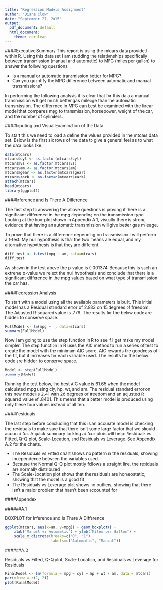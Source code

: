 ```yaml
---
title: "Regression Models Assignment"
author: "Diane Clow"
date: "September 27, 2015"
output:
  pdf_document: default
  html_document:
    theme: cerulean
---
```


####Executive Summary
This report is using the mtcars data provided within R.  Using this data set I am studding the relationships specifically between transmission (manual and automatic) to MPG (miles per gallon) to answer the following questions

- Is a manual or automatic transmission better for MPG?
- Can you quantify the MPG difference between automatic and manual transmissions?

In performing the following analysis it is clear that for this data a manual transmission will get much better gas mileage than the automatic transmission.  The difference in MPG can best be examined with the linear model that compares mpg to transmission, horsepower, weight of the car, and the number of cylinders.  

####Inputing and Visual Examination of the Data

To start this we need to load a define the values provided in the mtcars data set.  Below is the first six rows of the data to give a general feel as to what the data looks like.

```r
data(mtcars)
mtcars$cyl <- as.factor(mtcars$cyl)
mtcars$vs <- as.factor(mtcars$vs)
mtcars$am <- as.factor(mtcars$am)
mtcars$gear <- as.factor(mtcars$gear)
mtcars$carb <- as.factor(mtcars$carb)
attach(mtcars)
head(mtcars)
library(ggplot2)
```

####Inference and Is There A Difference

The first step to answering the above questions is proving if there is a significant difference in the mpg depending on the transmission type.  Looking at the box-plot shown in Appendix A.1, visually there is strong evidence that having an automatic transmission will give better gas mileage.

To prove that there is a difference depending on transmission I will perform a t-test.  My null hypothesis is that the two means are equal, and my alternative hypothesis is that they are different.

```r
diff_test <- t.test(mpg ~ am, data=mtcars)
diff_test
```

As shown in the test above the p-value is 0.001374.  Because this is such an extreme p-value we reject the null hypothesis and conclude that there is a significant difference in the mpg values based on what type of transmission the car has.

####Regression Analysis

To start with a model using all the available parameters is built.  This initial model has a Residual standard error of 2.833 on 15 degrees of freedom.  The Adjusted R-squared value is .779.  The results for the below code are hidden to conserve space.

```r
FullModel <- lm(mpg ~ ., data=mtcars)
summary(FullModel)
```

Now I am going to use the step function in R to see if I get make my model simpler.  The step function in R uses the AIC method to run a series of test to create the model with the minimum AIC score.  AIC rewards the goodness of the fit, but it increases for each variable used.  The results for the below code are hidden to conserve space.

```r
Model <- step(FullModel)
summary(Model)
```

Running the test below, the best AIC value is 61.65 when the model calculated mpg using cly, hp, wt, and am.  The residual standard error on this new model is 2.41 with 26 degrees of freedom and an adjusted R squared value of .8401.  This means that a better model is produced using only these four values instead of all ten.

####Residuals

The last step before concluding that this is an accurate model is checking the residuals to make sure that there isn't some large factor that we should account for.  A quick summary looking at four plots will help: Residuals vs Fitted, Q-Q plot, Scale-Location, and Residuals vs Leverage.  See Appendix A.2 for the charts.

- The Residuals vs Fitted chart shows no pattern in the residuals, showing independence between the variables used.
- Because the Normal Q-Q plot mostly follows a straight line, the residuals are normally distributed
- The Scale-Location plot shows that the residuals are homeostatic, showing that the model is a good fit
- The Residuals vs Leverage plot shows no outliers, showing that there isn't a major problem that hasn't been accounted for

####Appendex

######A.1

BOXPLOT for Inference and Is There A Difference
```r
ggplot(mtcars, aes(x=am, y=mpg)) + geom_boxplot() + 
    xlab("Manual vs Automatic") + ylab("Miles per Gallon") + 
    scale_x_discrete(breaks=c("0", "1"), 
                     labels=c("Automatic", "Manual"))
```

######A.2

Residuals vs Fitted, Q-Q plot, Scale-Location, and Residuals vs Leverage for Residuals
```r
FinalModel <- lm(formula = mpg ~ cyl + hp + wt + am, data = mtcars)
par(mfrow = c(2, 2))
plot(FinalModel)
```